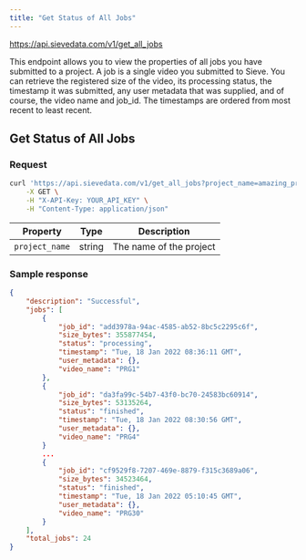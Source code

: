 ```yaml
---
title: "Get Status of All Jobs"
---
```



<Request method="GET">https://api.sievedata.com/v1/get_all_jobs</Request>

This endpoint allows you to view the properties of all jobs you have submitted to a project. A job is a single video you submitted to Sieve. You can retrieve the registered size of the video, its processing status, the timestamp it was submitted, any user metadata that was supplied, and of course, the video name and job_id. The timestamps are ordered from most recent to least recent.

## Get Status of All Jobs

### Request

```bash Terminal
curl 'https://api.sievedata.com/v1/get_all_jobs?project_name=amazing_project_1' \
    -X GET \
    -H "X-API-Key: YOUR_API_KEY" \
    -H "Content-Type: application/json"
```


| Property | Type | Description |
| ---- | ----- | ---- |
| `project_name` | string | The name of the project |

### Sample response

```json
{
    "description": "Successful",
    "jobs": [
        {
            "job_id": "add3978a-94ac-4585-ab52-8bc5c2295c6f",
            "size_bytes": 355877454,
            "status": "processing",
            "timestamp": "Tue, 18 Jan 2022 08:36:11 GMT",
            "user_metadata": {},
            "video_name": "PRG1"
        },
        {
            "job_id": "da3fa99c-54b7-43f0-bc70-24583bc60914",
            "size_bytes": 53135264,
            "status": "finished",
            "timestamp": "Tue, 18 Jan 2022 08:30:56 GMT",
            "user_metadata": {},
            "video_name": "PRG4"
        }
        ...
        {
            "job_id": "cf9529f8-7207-469e-8879-f315c3689a06",
            "size_bytes": 34523464,
            "status": "finished",
            "timestamp": "Tue, 18 Jan 2022 05:10:45 GMT",
            "user_metadata": {},
            "video_name": "PRG30"
        }
    ],
    "total_jobs": 24
}
```